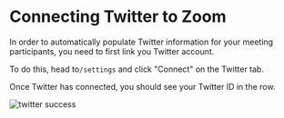 # Connecting Twitter to Zoom

In order to automatically populate Twitter information for your meeting participants, you need to first link you Twitter account.

To do this, head to`/settings` and click "Connect" on the Twitter tab.

Once Twitter has connected, you should see your Twitter ID in the row.

![twitter success](/images/twitter-success.png)
